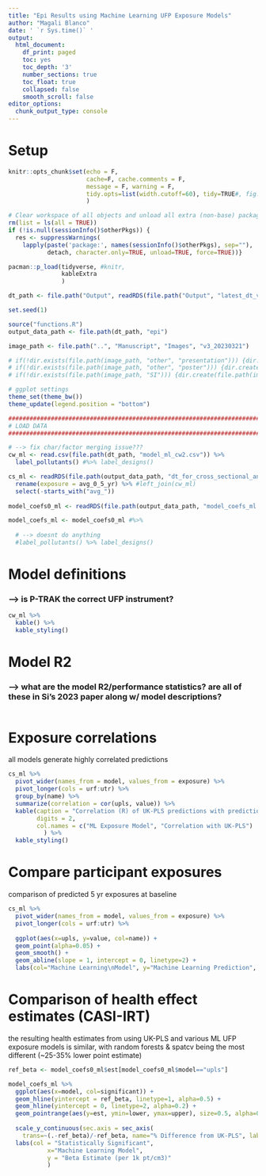```yaml
---
title: "Epi Results using Machine Learning UFP Exposure Models"
author: "Magali Blanco"
date: ' `r Sys.time()` '
output:
  html_document:
    df_print: paged
    toc: yes
    toc_depth: '3'
    number_sections: true
    toc_float: true
    collapsed: false
    smooth_scroll: false
editor_options: 
  chunk_output_type: console
---
```


# Setup 

```r
knitr::opts_chunk$set(echo = F, 
                      cache=F, cache.comments = F, 
                      message = F, warning = F, 
                      tidy.opts=list(width.cutoff=60), tidy=TRUE#, fig.height = 10, fig.width = 10
                      )  

# Clear workspace of all objects and unload all extra (non-base) packages
rm(list = ls(all = TRUE))
if (!is.null(sessionInfo()$otherPkgs)) {
  res <- suppressWarnings(
    lapply(paste('package:', names(sessionInfo()$otherPkgs), sep=""),
           detach, character.only=TRUE, unload=TRUE, force=TRUE))}

pacman::p_load(tidyverse, #knitr, 
               kableExtra
               )    

dt_path <- file.path("Output", readRDS(file.path("Output", "latest_dt_version.rda")))

set.seed(1)

source("functions.R")
output_data_path <- file.path(dt_path, "epi")

image_path <- file.path("..", "Manuscript", "Images", "v3_20230321")

# if(!dir.exists(file.path(image_path, "other", "presentation"))) {dir.create(file.path(image_path, "other", "presentation"), recursive = T)}
# if(!dir.exists(file.path(image_path, "other", "poster"))) {dir.create(file.path(image_path, "other", "poster"), recursive = T)}
# if(!dir.exists(file.path(image_path, "SI"))) {dir.create(file.path(image_path, "SI"), recursive = T)}

# ggplot settings
theme_set(theme_bw())
theme_update(legend.position = "bottom")


```

```r
##################################################################################################
# LOAD DATA
##################################################################################################

# --> fix char/factor merging issue???
cw_ml <- read.csv(file.path(dt_path, "model_ml_cw2.csv")) %>%
  label_pollutants() #%>% label_designs()  

cs_ml <- readRDS(file.path(output_data_path, "dt_for_cross_sectional_analysis_machine_learning.rda")) %>%
  rename(exposure = avg_0_5_yr) %>% #left_join(cw_ml)  
  select(-starts_with("avg_"))
  
model_coefs0_ml <- readRDS(file.path(output_data_path, "model_coefs_ml.rda"))

model_coefs_ml <- model_coefs0_ml #%>% 
  
  # --> doesnt do anything 
  #label_pollutants() %>% label_designs()

```

# Model definitions

### --> is P-TRAK the correct UFP instrument?

```r
cw_ml %>%
  kable() %>% 
  kable_styling()

```


# Model R2

### --> what are the model R2/performance statistics? are all of these in Si's 2023 paper along w/ model descriptions? 

```r

```

# Exposure correlations

all models generate highly correlated predictions

```r

cs_ml %>%
  pivot_wider(names_from = model, values_from = exposure) %>%
  pivot_longer(cols = urf:utr) %>%
  group_by(name) %>%
  summarize(correlation = cor(upls, value)) %>%
  kable(caption = "Correlation (R) of UK-PLS predictions with predictions from machine learning methods", 
        digits = 2,
        col.names = c("ML Exposure Model", "Correlation with UK-PLS")
          ) %>%
  kable_styling()

```

# Compare participant exposures 

comparison of predicted 5 yr exposures at baseline

```r

cs_ml %>%
  pivot_wider(names_from = model, values_from = exposure) %>%  
  pivot_longer(cols = urf:utr) %>%
  
  ggplot(aes(x=upls, y=value, col=name)) +
  geom_point(alpha=0.05) +
  geom_smooth() +
  geom_abline(slope = 1, intercept = 0, linetype=2) + 
  labs(col="Machine Learning\nModel", y="Machine Learning Prediction", x= "UK-PLS Prediction")

```



# Comparison of health effect estimates (CASI-IRT)

the resulting health estimates from using UK-PLS and various ML UFP exposure models is similar, with random forests & spatcv being the most different (~25-35% lower point estimate)

```r
ref_beta <- model_coefs0_ml$est[model_coefs0_ml$model=="upls"]

model_coefs_ml %>%
  ggplot(aes(x=model, col=significant)) +  
  geom_hline(yintercept = ref_beta, linetype=1, alpha=0.5) +
  geom_hline(yintercept = 0, linetype=2, alpha=0.2) +
  geom_pointrange(aes(y=est, ymin=lower, ymax=upper), size=0.5, alpha=0.8) +
  
  scale_y_continuous(sec.axis = sec_axis(
    trans=~(.-ref_beta)/-ref_beta, name="% Difference from UK-PLS", labels = scales::percent)) +
  labs(col = "Statistically Significant",
           x="Machine Learning Model",
           y = "Beta Estimate (per 1k pt/cm3)"
           )

```



